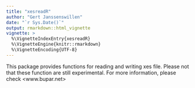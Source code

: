 ---
title: "xesreadR"
author: "Gert Janssenswillen"
date: "`r Sys.Date()`"
output: rmarkdown::html_vignette
vignette: >
  %\VignetteIndexEntry{xesreadR}
  %\VignetteEngine{knitr::rmarkdown}
  %\VignetteEncoding{UTF-8}
---

This package provides functions for reading and writing xes file. Please not that these function are still experimental. For more information, please check <www.bupar.net>
